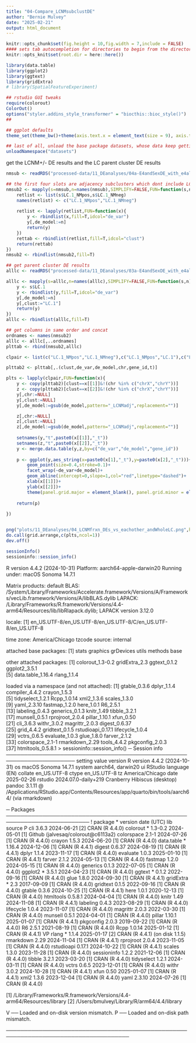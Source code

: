 ```yaml
---
title: "04-Compare_LCNMsubclustDE"
author: "Bernie Mulvey"
date: "2025-02-21"
output: html_document
---
```


```r
knitr::opts_chunk$set(fig.height = 10,fig.width = 7,include = FALSE)
#### sets tab autocompletion for directories to begin from the directory containing the .Rproj session, instead of the script's directory if different
knitr::opts_knit$set(root.dir = here::here())

library(data.table)
library(ggplot2)
library(ggtext)
library(gridExtra)
# library(SpatialFeatureExperiment)

## rstudio GUI tweaks
require(colorout)
ColorOut()
options("styler.addins_style_transformer" = "biocthis::bioc_style()")
##

## ggplot defaults
theme_set(theme_bw()+theme(axis.text.x = element_text(size = 9), axis.title.x = element_text(size = 8), axis.text.y = element_text(size = 8), axis.title.y = element_text(size =9), plot.title = element_markdown(size = 10,hjust=0.5), strip.text = element_text(size=11), legend.text = element_text(size=8), legend.title = element_text(size=9,hjust=0.5)))

## last of all, unload the base package datasets, whose data keep getting in the way of autocompletions (e.g., Theoph is priortized over TRUE)
unloadNamespace("datasets")
```

get the LCNM+/- DE results and the LC parent cluster DE results
```r
nmsub <- readRDS("processed-data/11_DEanalyses/04a-E4andSexDE_with_e4alleleCountModel_toptabs_testsWithandWithout_RINandorAncestry_by_LCadjAndLCNMadj_10spotmin.RDS")

## the first four slots are adjacency subclusters which dont include LC
nmsub2 <- mapply(s=nmsub,n=names(nmsub),SIMPLIFY=FALSE,FUN=function(s,n){
    retlist <- list(s$LC.1_NMpos,s$LC.1_NMneg)
    names(retlist) <- c("LC.1_NMpos","LC.1_NMneg")
    
    retlist <- lapply(retlist,FUN=function(x){
        y <- rbindlist(x,fill=T,idcol="de_var")
        y[,de_model:=n]
        return(y)
    })
    rettab <- rbindlist(retlist,fill=T,idcol="clust")
    return(rettab)
})
nmsub2 <- rbindlist(nmsub2,fill=T)

## get parent cluster DE results
alllc <- readRDS("processed-data/11_DEanalyses/03a-E4andSexDE_with_e4alleleCountModel_toptabs_testsWithandWithout_RINandorAncestry_10spotmin.RDS")

alllc <- mapply(s=alllc,n=names(alllc),SIMPLIFY=FALSE,FUN=function(s,n){
    y <- s$LC.1
    y <- rbindlist(y,fill=T,idcol="de_var")
    y[,de_model:=n]
    y[,clust:="LC.1"]
    return(y)
})
alllc <- rbindlist(alllc,fill=T)

## get columns in same order and concat
ordnames <- names(nmsub2)
alllc <- alllc[,..ordnames]
plttab <- rbind(nmsub2,alllc)
```

```r
clpair <- list(c("LC.1_NMpos","LC.1_NMneg"),c("LC.1_NMpos","LC.1"),c("LC.1_NMneg","LC.1"))

plttab2 <- plttab[,.(clust,de_var,de_model,chr,gene_id,t)]

plts <- lapply(clpair,FUN=function(x){
    y <- copy(plttab2)[clust==x[[1]]&!(chr %in% c("chrX","chrY"))]
    z <- copy(plttab2)[clust==x[[2]]&!(chr %in% c("chrX","chrY"))]
    y[,chr:=NULL]
    y[,clust:=NULL]
    y[,de_model:=gsub(de_model,pattern="_LCNMadj",replacement="")]

    z[,chr:=NULL]
    z[,clust:=NULL]
    z[,de_model:=gsub(de_model,pattern="_LCNMadj",replacement="")]
    
    setnames(y,"t",paste0(x[[1]],"_t"))
    setnames(z,"t",paste0(x[[2]],"_t"))
    y <- merge.data.table(y,z,by=c("de_var","de_model","gene_id"))
    
    p <- ggplot(y,aes_string(x=paste0(x[1],"_t"),y=paste0(x[2],"_t")))+
        geom_point(size=0.4,stroke=0.1)+
        facet_wrap(~de_var+de_model)+
        geom_abline(intercept=0,slope=1,col="red",linetype="dashed")+
        xlab(x[[1]])+
        ylab(x[[2]])+
        theme(panel.grid.major = element_blank(), panel.grid.minor = element_blank())
        
    return(p)
    
})


png("plots/11_DEanalyses/04_LCNMfrxn_DEs_vs_eachother_andWholeLC.png",height=1000*length(plts),width=1000)
do.call(grid.arrange,c(plts,ncol=1))
dev.off()
```

```r
sessionInfo()
sessioninfo::session_info()
```
R version 4.4.2 (2024-10-31)
Platform: aarch64-apple-darwin20
Running under: macOS Sonoma 14.7.1

Matrix products: default
BLAS:   /System/Library/Frameworks/Accelerate.framework/Versions/A/Frameworks/vecLib.framework/Versions/A/libBLAS.dylib 
LAPACK: /Library/Frameworks/R.framework/Versions/4.4-arm64/Resources/lib/libRlapack.dylib;  LAPACK version 3.12.0

locale:
[1] en_US.UTF-8/en_US.UTF-8/en_US.UTF-8/C/en_US.UTF-8/en_US.UTF-8

time zone: America/Chicago
tzcode source: internal

attached base packages:
[1] stats     graphics  grDevices utils     methods   base     

other attached packages:
[1] colorout_1.3-0.2  gridExtra_2.3     ggtext_0.1.2      ggplot2_3.5.1    
[5] data.table_1.16.4 rlang_1.1.4      

loaded via a namespace (and not attached):
 [1] gtable_0.3.6      dplyr_1.1.4       compiler_4.4.2    crayon_1.5.3     
 [5] tidyselect_1.2.1  Rcpp_1.0.14       xml2_1.3.6        scales_1.3.0     
 [9] yaml_2.3.10       fastmap_1.2.0     here_1.0.1        R6_2.5.1         
[13] labeling_0.4.3    generics_0.1.3    knitr_1.49        tibble_3.2.1     
[17] munsell_0.5.1     rprojroot_2.0.4   pillar_1.10.1     xfun_0.50        
[21] cli_3.6.3         withr_3.0.2       magrittr_2.0.3    digest_0.6.37    
[25] grid_4.4.2        gridtext_0.1.5    rstudioapi_0.17.1 lifecycle_1.0.4  
[29] vctrs_0.6.5       evaluate_1.0.3    glue_1.8.0        farver_2.1.2     
[33] colorspace_2.1-1  rmarkdown_2.29    tools_4.4.2       pkgconfig_2.0.3  
[37] htmltools_0.5.8.1
> sessioninfo::session_info()
─ Session info ─────────────────────────────────────────────────────────────────────
 setting  value
 version  R version 4.4.2 (2024-10-31)
 os       macOS Sonoma 14.7.1
 system   aarch64, darwin20
 ui       RStudio
 language (EN)
 collate  en_US.UTF-8
 ctype    en_US.UTF-8
 tz       America/Chicago
 date     2025-02-26
 rstudio  2024.07.0-daily+219 Cranberry Hibiscus (desktop)
 pandoc   3.1.11 @ /Applications/RStudio.app/Contents/Resources/app/quarto/bin/tools/aarch64/ (via rmarkdown)

─ Packages ─────────────────────────────────────────────────────────────────────────
 !  package     * version date (UTC) lib source
 P  cli           3.6.3   2024-06-21 [2] CRAN (R 4.4.0)
    colorout    * 1.3-0.2 2024-05-01 [1] Github (jalvesaq/colorout@c6113a2)
    colorspace    2.1-1   2024-07-26 [1] CRAN (R 4.4.0)
    crayon        1.5.3   2024-06-20 [1] CRAN (R 4.4.0)
    data.table  * 1.16.4  2024-12-06 [1] CRAN (R 4.4.1)
    digest        0.6.37  2024-08-19 [1] CRAN (R 4.4.1)
    dplyr         1.1.4   2023-11-17 [1] CRAN (R 4.4.0)
    evaluate      1.0.3   2025-01-10 [1] CRAN (R 4.4.1)
    farver        2.1.2   2024-05-13 [1] CRAN (R 4.4.0)
    fastmap       1.2.0   2024-05-15 [1] CRAN (R 4.4.0)
    generics      0.1.3   2022-07-05 [1] CRAN (R 4.4.0)
    ggplot2     * 3.5.1   2024-04-23 [1] CRAN (R 4.4.0)
    ggtext      * 0.1.2   2022-09-16 [1] CRAN (R 4.4.0)
    glue          1.8.0   2024-09-30 [1] CRAN (R 4.4.1)
    gridExtra   * 2.3     2017-09-09 [1] CRAN (R 4.4.0)
    gridtext      0.1.5   2022-09-16 [1] CRAN (R 4.4.0)
    gtable        0.3.6   2024-10-25 [1] CRAN (R 4.4.1)
    here          1.0.1   2020-12-13 [1] CRAN (R 4.4.0)
    htmltools     0.5.8.1 2024-04-04 [1] CRAN (R 4.4.0)
    knitr         1.49    2024-11-08 [1] CRAN (R 4.4.1)
    labeling      0.4.3   2023-08-29 [1] CRAN (R 4.4.0)
    lifecycle     1.0.4   2023-11-07 [1] CRAN (R 4.4.0)
    magrittr      2.0.3   2022-03-30 [1] CRAN (R 4.4.0)
    munsell       0.5.1   2024-04-01 [1] CRAN (R 4.4.0)
    pillar        1.10.1  2025-01-07 [1] CRAN (R 4.4.1)
    pkgconfig     2.0.3   2019-09-22 [1] CRAN (R 4.4.0)
    R6            2.5.1   2021-08-19 [1] CRAN (R 4.4.0)
    Rcpp          1.0.14  2025-01-12 [1] CRAN (R 4.4.1)
 VP rlang       * 1.1.4   2025-01-17 [2] CRAN (R 4.4.1) (on disk 1.1.5)
    rmarkdown     2.29    2024-11-04 [1] CRAN (R 4.4.1)
    rprojroot     2.0.4   2023-11-05 [1] CRAN (R 4.4.0)
    rstudioapi    0.17.1  2024-10-22 [1] CRAN (R 4.4.1)
    scales        1.3.0   2023-11-28 [1] CRAN (R 4.4.0)
    sessioninfo   1.2.2   2021-12-06 [1] CRAN (R 4.4.0)
    tibble        3.2.1   2023-03-20 [1] CRAN (R 4.4.0)
    tidyselect    1.2.1   2024-03-11 [1] CRAN (R 4.4.0)
    vctrs         0.6.5   2023-12-01 [1] CRAN (R 4.4.0)
    withr         3.0.2   2024-10-28 [1] CRAN (R 4.4.1)
    xfun          0.50    2025-01-07 [1] CRAN (R 4.4.1)
    xml2          1.3.6   2023-12-04 [1] CRAN (R 4.4.0)
    yaml          2.3.10  2024-07-26 [1] CRAN (R 4.4.0)

 [1] /Library/Frameworks/R.framework/Versions/4.4-arm64/Resources/library
 [2] /Users/bmulvey/Library/R/arm64/4.4/library

 V ── Loaded and on-disk version mismatch.
 P ── Loaded and on-disk path mismatch.

────────────────────────────────────────────────────────────────────────────────────
